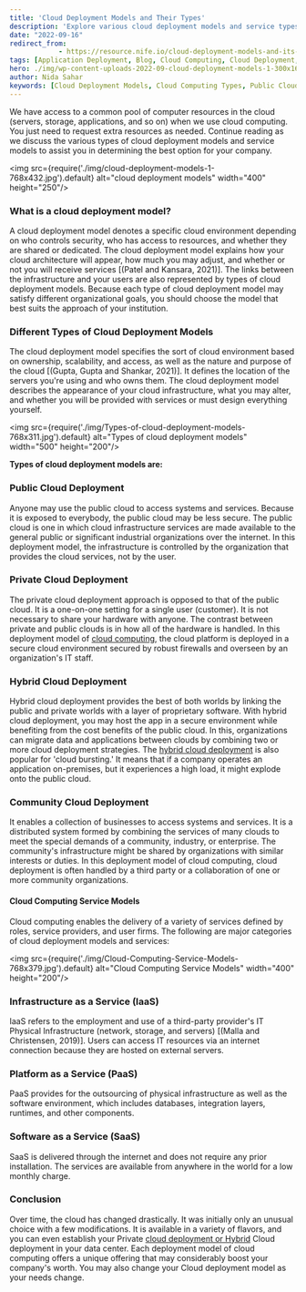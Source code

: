 ```yaml
---
title: 'Cloud Deployment Models and Their Types'
description: 'Explore various cloud deployment models and service types to determine the best option for your organizations needs. Learn about public, private, hybrid, and community cloud deployment models, and discover the major cloud computing service models such as IaaS, PaaS, and SaaS.'
date: "2022-09-16"
redirect_from: 
            - https://resource.nife.io/cloud-deployment-models-and-its-types/
tags: [Application Deployment, Blog, Cloud Computing, Cloud Deployment, Deployment]
hero: ./img/wp-content-uploads-2022-09-cloud-deployment-models-1-300x169.jpg
author: Nida Sahar
keywords: [Cloud Deployment Models, Cloud Computing Types, Public Cloud, Private Cloud, Hybrid Cloud, Community Cloud, IaaS, PaaS, SaaS]
---
```


We have access to a common pool of computer resources in the cloud (servers, storage, applications, and so on) when we use cloud computing. You just need to request extra resources as needed. Continue reading as we discuss the various types of cloud deployment models and service models to assist you in determining the best option for your company.

<img src={require('./img/cloud-deployment-models-1-768x432.jpg').default} alt="cloud deployment models" width="400" height="250"/>
<br/>



### What is a cloud deployment model?

A cloud deployment model denotes a specific cloud environment depending on who controls security, who has access to resources, and whether they are shared or dedicated. The cloud deployment model explains how your cloud architecture will appear, how much you may adjust, and whether or not you will receive services [(Patel and Kansara, 2021)]. The links between the infrastructure and your users are also represented by types of cloud deployment models. Because each type of cloud deployment model may satisfy different organizational goals, you should choose the model that best suits the approach of your institution.

### Different Types of Cloud Deployment Models

The cloud deployment model specifies the sort of cloud environment based on ownership, scalability, and access, as well as the nature and purpose of the cloud [(Gupta, Gupta and Shankar, 2021)]. It defines the location of the servers you're using and who owns them. The cloud deployment model describes the appearance of your cloud infrastructure, what you may alter, and whether you will be provided with services or must design everything yourself.

<img src={require('./img/Types-of-cloud-deployment-models-768x311.jpg').default} alt="Types of cloud deployment models" width="500" height="200"/>
<br/>



**Types of cloud deployment models are:**

### Public Cloud Deployment

Anyone may use the public cloud to access systems and services. Because it is exposed to everybody, the public cloud may be less secure. The public cloud is one in which cloud infrastructure services are made available to the general public or significant industrial organizations over the internet. In this deployment model, the infrastructure is controlled by the organization that provides the cloud services, not by the user.

### Private Cloud Deployment

The private cloud deployment approach is opposed to that of the public cloud. It is a one-on-one setting for a single user (customer). It is not necessary to share your hardware with anyone. The contrast between private and public clouds is in how all of the hardware is handled. In this deployment model of [cloud computing](/blog/five-essential-characteristics-of-hybrid-cloud-computing/), the cloud platform is deployed in a secure cloud environment secured by robust firewalls and overseen by an organization's IT staff.

### Hybrid Cloud Deployment

Hybrid cloud deployment provides the best of both worlds by linking the public and private worlds with a layer of proprietary software. With hybrid cloud deployment, you may host the app in a secure environment while benefiting from the cost benefits of the public cloud. In this, organizations can migrate data and applications between clouds by combining two or more cloud deployment strategies. The [hybrid cloud deployment](/blog/hybrid-cloud-deployment/) is also popular for 'cloud bursting.' It means that if a company operates an application on-premises, but it experiences a high load, it might explode onto the public cloud.

### Community Cloud Deployment

It enables a collection of businesses to access systems and services. It is a distributed system formed by combining the services of many clouds to meet the special demands of a community, industry, or enterprise. The community's infrastructure might be shared by organizations with similar interests or duties. In this deployment model of cloud computing, cloud deployment is often handled by a third party or a collaboration of one or more community organizations.

#### Cloud Computing Service Models

Cloud computing enables the delivery of a variety of services defined by roles, service providers, and user firms. The following are major categories of cloud deployment models and services:

<img src={require('./img/Cloud-Computing-Service-Models-768x379.jpg').default} alt="Cloud Computing Service Models" width="400" height="200"/>
<br/>



### Infrastructure as a Service (IaaS)

IaaS refers to the employment and use of a third-party provider's IT Physical Infrastructure (network, storage, and servers) [(Malla and Christensen, 2019)]. Users can access IT resources via an internet connection because they are hosted on external servers.

### Platform as a Service (PaaS)

PaaS provides for the outsourcing of physical infrastructure as well as the software environment, which includes databases, integration layers, runtimes, and other components.

### Software as a Service (SaaS)

SaaS is delivered through the internet and does not require any prior installation. The services are available from anywhere in the world for a low monthly charge.

### Conclusion

Over time, the cloud has changed drastically. It was initially only an unusual choice with a few modifications. It is available in a variety of flavors, and you can even establish your Private [cloud deployment or Hybrid](/blog/why-hybrid-cloud-an-overview-of-the-top-benefits-of-hybrid/) Cloud deployment in your data center. Each deployment model of cloud computing offers a unique offering that may considerably boost your company's worth. You may also change your Cloud deployment model as your needs change.
